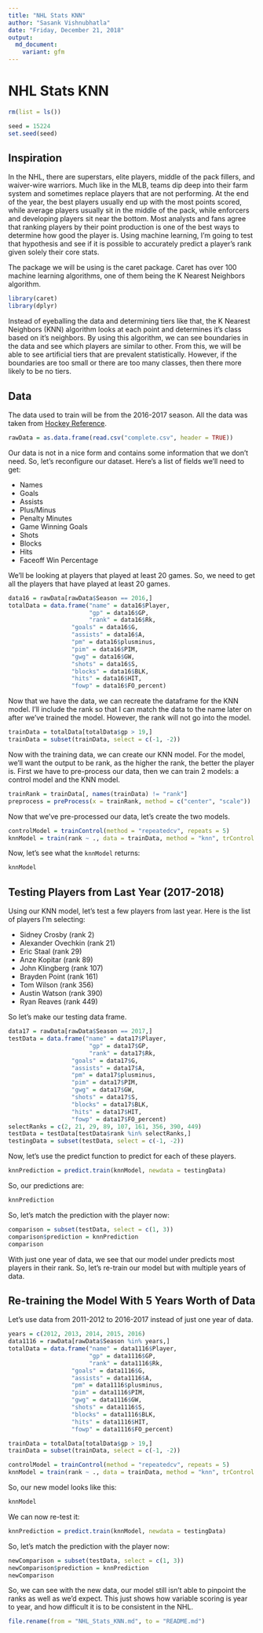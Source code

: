 ```yaml
---
title: "NHL Stats KNN"
author: "Sasank Vishnubhatla"
date: "Friday, December 21, 2018"
output:
  md_document:
    variant: gfm
---
```


# NHL Stats KNN

```r
rm(list = ls())

seed = 15224
set.seed(seed)
```

## Inspiration

In the NHL, there are superstars, elite players, middle of the pack fillers, and waiver-wire warriors. Much like in the MLB, teams dip deep into their farm system and sometimes replace players that are not performing. At the end of the year, the best players usually end up with the most points scored, while average players usually sit in the middle of the pack, while enforcers and developing players sit near the bottom. Most analysts and fans agree that ranking players by their point production is one of the best ways to determine how good the player is. Using machine learning, I'm going to test that hypothesis and see if it is possible to accurately predict a player's rank given solely their core stats.

The package we will be using is the caret package. Caret has over 100 machine learning algorithms, one of them being the K Nearest Neighbors algorithm.

```r
library(caret)
library(dplyr)
```

Instead of eyeballing the data and determining tiers like that, the K Nearest Neighbors (KNN) algorithm looks at each point and determines it's class based on it's neighbors. By using this algorithm, we can see boundaries in the data and see which players are similar to other. From this, we will be able to see artificial tiers that are prevalent statistically. However, if the boundaries are too small or there are too many classes, then there more likely to be no tiers.

## Data

The data used to train will be from the 2016-2017 season. All the data was taken from [Hockey Reference](www.hockey-reference.com).

```r
rawData = as.data.frame(read.csv("complete.csv", header = TRUE))
```

Our data is not in a nice form and contains some information that we don't need. So, let's reconfigure our dataset. Here's a list of fields we'll need to get:

- Names
- Goals
- Assists
- Plus/Minus
- Penalty Minutes
- Game Winning Goals
- Shots
- Blocks
- Hits
- Faceoff Win Percentage

We'll be looking at players that played at least 20 games. So, we need to get all the players that have played at least 20 games.

```r
data16 = rawData[rawData$Season == 2016,]
totalData = data.frame("name" = data16$Player,
					   "gp" = data16$GP,
					   "rank" = data16$Rk,
				  "goals" = data16$G,
				  "assists" = data16$A,
				  "pm" = data16$plusminus,
				  "pim" = data16$PIM,
				  "gwg" = data16$GW,
				  "shots" = data16$S,
				  "blocks" = data16$BLK,
				  "hits" = data16$HIT,
				  "fowp" = data16$FO_percent)
```

Now that we have the data, we can recreate the dataframe for the KNN model. I'll include the rank so that I can match the data to the name later on after we've trained the model. However, the rank will not go into the model.

```r
trainData = totalData[totalData$gp > 19,]
trainData = subset(trainData, select = c(-1, -2))
```

Now with the training data, we can create our KNN model. For the model, we'll want the output to be rank, as the higher the rank, the better the player is. First we have to pre-process our data, then we can train 2 models: a control model and the KNN model.

```r
trainRank = trainData[, names(trainData) != "rank"]
preprocess = preProcess(x = trainRank, method = c("center", "scale"))
```

Now that we've pre-processed our data, let's create the two models.

```r
controlModel = trainControl(method = "repeatedcv", repeats = 5)
knnModel = train(rank ~ ., data = trainData, method = "knn", trControl = controlModel, preProcess = c("center", "scale"), tuneLength = 25)
```

Now, let's see what the `knnModel` returns:

```r
knnModel
```

## Testing Players from Last Year (2017-2018)

Using our KNN model, let's test a few players from last year. Here is the list of players I'm selecting:

- Sidney Crosby (rank 2)
- Alexander Ovechkin (rank 21)
- Eric Staal (rank 29)
- Anze Kopitar (rank 89)
- John Klingberg (rank 107)
- Brayden Point (rank  161)
- Tom Wilson (rank 356)
- Austin Watson (rank 390)
- Ryan Reaves (rank 449)


So let's make our testing data frame.

```r
data17 = rawData[rawData$Season == 2017,]
testData = data.frame("name" = data17$Player,
					   "gp" = data17$GP,
					   "rank" = data17$Rk,
				  "goals" = data17$G,
				  "assists" = data17$A,
				  "pm" = data17$plusminus,
				  "pim" = data17$PIM,
				  "gwg" = data17$GW,
				  "shots" = data17$S,
				  "blocks" = data17$BLK,
				  "hits" = data17$HIT,
				  "fowp" = data17$FO_percent)
selectRanks = c(2, 21, 29, 89, 107, 161, 356, 390, 449)
testData = testData[testData$rank %in% selectRanks,]
testingData = subset(testData, select = c(-1, -2))
```

Now, let's use the predict function to predict for each of these players.

```r
knnPrediction = predict.train(knnModel, newdata = testingData)
```

So, our predictions are:

```r
knnPrediction
```

So, let's match the prediction with the player now:

```r
comparison = subset(testData, select = c(1, 3))
comparison$prediction = knnPrediction
comparison
```

With just one year of data, we see that our model under predicts most players in their rank. So, let's re-train our model but with multiple years of data.

## Re-training the Model With 5 Years Worth of Data

Let's use data from 2011-2012 to 2016-2017 instead of just one year of data.

```r
years = c(2012, 2013, 2014, 2015, 2016)
data1116 = rawData[rawData$Season %in% years,]
totalData = data.frame("name" = data1116$Player,
					   "gp" = data1116$GP,
					   "rank" = data1116$Rk,
				  "goals" = data1116$G,
				  "assists" = data1116$A,
				  "pm" = data1116$plusminus,
				  "pim" = data1116$PIM,
				  "gwg" = data1116$GW,
				  "shots" = data1116$S,
				  "blocks" = data1116$BLK,
				  "hits" = data1116$HIT,
				  "fowp" = data1116$FO_percent)

trainData = totalData[totalData$gp > 19,]
trainData = subset(trainData, select = c(-1, -2))

controlModel = trainControl(method = "repeatedcv", repeats = 5)
knnModel = train(rank ~ ., data = trainData, method = "knn", trControl = controlModel, preProcess = c("center", "scale"), tuneLength = 25)
```

So, our new model looks like this:

```r
knnModel
```

We can now re-test it:

```r
knnPrediction = predict.train(knnModel, newdata = testingData)
```

So, let's match the prediction with the player now:

```r
newComparison = subset(testData, select = c(1, 3))
newComparison$prediction = knnPrediction
newComparison
```

So, we can see with the new data, our model still isn't able to pinpoint the ranks as well as we'd expect. This just shows how variable scoring is year to year, and how difficult it is to be consistent in the NHL.

```r
file.rename(from = "NHL_Stats_KNN.md", to = "README.md")
```